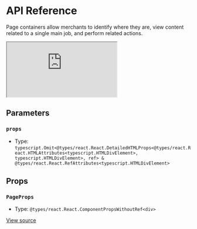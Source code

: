 # API Reference

Page containers allow merchants to identify where they are, view content related to a single main job, and perform related actions.

<iframe src="https://620e870c28c4ae003a705d42-hevmiiwton.chromatic.com/?path=/story/components-page--play&full=1&shortcuts=false&singleStory=true" 
    style={{"width":"100%","height":600,"border":0,"borderRadius":4}}></iframe>

## Parameters

### `props`

- Type: `typescript.Omit<@types/react.React.DetailedHTMLProps<@types/react.React.HTMLAttributes<typescript.HTMLDivElement>, typescript.HTMLDivElement>, ref> & @types/react.React.RefAttributes<typescript.HTMLDivElement>`

## Props

### `PageProps`

- Type: `@types/react.React.ComponentPropsWithoutRef<div>`

[View source](https://github.com/vtex/shoreline/blob/3a3a69690/packages/components/src/page/page.tsx#L17)
